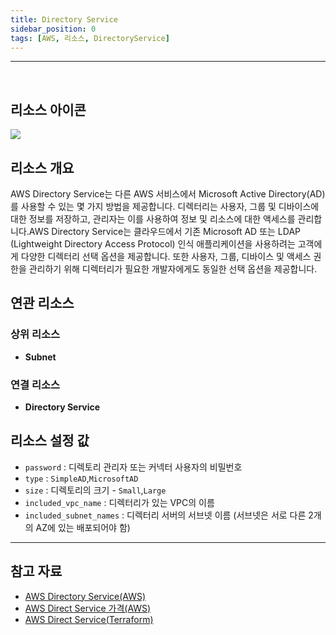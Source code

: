 ```yaml
---
title: Directory Service
sidebar_position: 0
tags: [AWS, 리소스, DirectoryService]
---
```




<hr />
<br />

## 리소스 아이콘

<img src={icon} />

## 리소스 개요

AWS Directory Service는 다른 AWS 서비스에서 Microsoft Active Directory(AD)를 사용할 수 있는 몇 가지 방법을 제공합니다. 디렉터리는 사용자, 그룹 및 디바이스에 대한 정보를 저장하고, 관리자는 이를 사용하여 정보 및 리소스에 대한 액세스를 관리합니다.AWS Directory Service는 클라우드에서 기존 Microsoft AD 또는 LDAP (Lightweight Directory Access Protocol) 인식 애플리케이션을 사용하려는 고객에게 다양한 디렉터리 선택 옵션을 제공합니다. 또한 사용자, 그룹, 디바이스 및 액세스 권한을 관리하기 위해 디렉터리가 필요한 개발자에게도 동일한 선택 옵션을 제공합니다.

## 연관 리소스

### 상위 리소스

-   **Subnet**

### 연결 리소스

-   **Directory Service**

## 리소스 설정 값

-   `password` : 디렉토리 관리자 또는 커넥터 사용자의 비밀번호
-   `type` : `SimpleAD`,`MicrosoftAD`
-   `size` : 디렉토리의 크기 - `Small`,`Large`
-   `included_vpc_name` : 디렉터리가 있는 VPC의 이름
-   `included_subnet_names` : 디렉터리 서버의 서브넷 이름 (서브넷은 서로 다른 2개의 AZ에 있는 배포되어야 함)

---

## 참고 자료

-   [AWS Directory Service(AWS)](https://docs.aws.amazon.com/ko_kr/directoryservice/latest/admin-guide/what_is.html)
-   [AWS Direct Service 가격(AWS)](https://aws.amazon.com/ko/directoryservice/pricing/?nc=sn&loc=3)
-   [AWS Direct Service(Terraform)](https://registry.terraform.io/providers/hashicorp/aws/latest/docs/resources/directory_service_conditional_forwarder)
